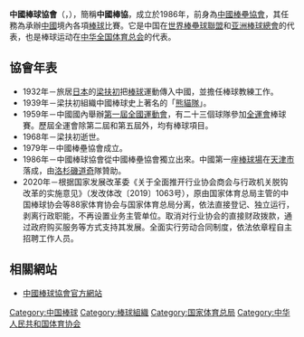 '''中國棒球協會'''（{{lang|en|CBA}}，{{lang|en|'''C'''hinese '''B'''aseball '''A'''ssociation}}），簡稱'''中國棒協'''，成立於1986年，前身為[[中國棒壘協會|中國棒壘協會]]，其任務為承辦[[中國|中國]]境內各項[[棒球|棒球]]比賽。它是中国在[[世界棒壘球聯盟|世界棒壘球聯盟]]和[[亚洲棒球總會|亚洲棒球總會]]的代表，也是棒球运动在[[中华全国体育总会|中华全国体育总会]]的代表。

== 協會年表 ==
* 1932年－旅居[[日本|日本]]的[[梁扶初|梁扶初]]把[[棒球|棒球]]運動傳入中國，並擔任棒球教練工作。
* 1939年－梁扶初組織中國棒球史上著名的「[[熊貓隊|熊貓隊]]」。
* 1959年－中國國內舉辦[[中華人民共和國第一屆全運會|第一屆全國運動會]]，有二十三個球隊參加[[中華人民共和國全國運動會|全運會]]棒球賽。歷屆全運會除第二屆和第五屆外，均有棒球項目。
* 1968年－梁扶初逝世。
* 1979年－中國棒壘協會成立。
* 1986年－中國棒球協會從中國棒壘協會獨立出來。中國第一座[[棒球場|棒球場]]在[[天津市|天津市]]落成，由[[洛杉磯道奇|洛杉磯道奇]]隊贊助。
* 2020年－根据国家发展改革委《关于全面推开行业协会商会与行政机关脱钩改革的实施意见》（发改体改〔2019〕1063号），原由国家体育总局主管的中国棒球协会等88家体育协会与国家体育总局分离，依法直接登记、独立运行，剥离行政职能，不再设置业务主管单位。取消对行业协会的直接财政拨款，通过政府购买服务等方式支持其发展。全面实行劳动合同制度，依法依章程自主招聘工作人员。

== 相關網站 ==
{{台灣棒球維基館}}
* [http://baseball.sport.org.cn/ 中國棒球協會官方網站]{{Wayback|url=http://baseball.sport.org.cn/ |date=20110728161530 }}

{{Chinese Baseball Association}}
{{海峽兩岸棒球對抗賽}}

[[Category:中国棒球|Category:中国棒球]]
[[Category:棒球組織|Category:棒球組織]]
[[Category:国家体育总局|Category:国家体育总局]]
[[Category:中华人民共和国体育协会|Category:中华人民共和国体育协会]]